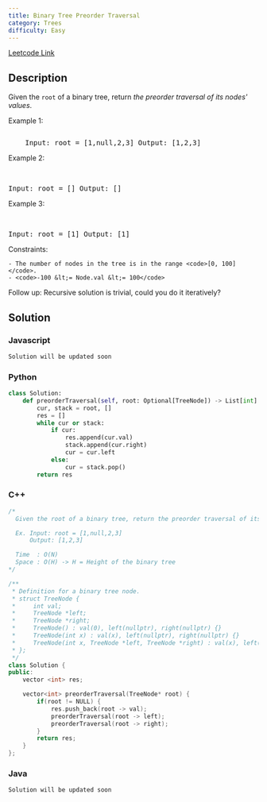 ```yaml
---
title: Binary Tree Preorder Traversal
category: Trees
difficulty: Easy
---
```


<Callout>

[Leetcode Link](https://leetcode.com/problems/binary-tree-preorder-traversal)

</Callout>

## Description

Given the <code>root</code> of a binary tree, return _the preorder traversal of its nodes&#39; values_.

Example 1:

<Image
	alt=""
	src="https://assets.leetcode.com/uploads/2020/09/15/inorder_1.jpg"
	width={125}
	height={200}
/>
<br />
<pre className="overflow-x-auto">
	Input: root = [1,null,2,3] Output: [1,2,3]
</pre>

Example 2:

<br />
<pre className="overflow-x-auto">Input: root = [] Output: []</pre>

Example 3:

<br />
<pre className="overflow-x-auto">Input: root = [1] Output: [1]</pre>

Constraints:

    - The number of nodes in the tree is in the range <code>[0, 100]</code>.
    - <code>-100 &lt;= Node.val &lt;= 100</code>

Follow up: Recursive solution is trivial, could you do it iteratively?

## Solution

### Javascript

```javascript
Solution will be updated soon
```

### Python

```python
class Solution:
    def preorderTraversal(self, root: Optional[TreeNode]) -> List[int]:
        cur, stack = root, []
        res = []
        while cur or stack:
            if cur:
                res.append(cur.val)
                stack.append(cur.right)
                cur = cur.left
            else:
                cur = stack.pop()
        return res

```

### C++

```cpp
/*
  Given the root of a binary tree, return the preorder traversal of its nodes' values.

  Ex. Input: root = [1,null,2,3]
      Output: [1,2,3]

  Time  : O(N)
  Space : O(H) -> H = Height of the binary tree
*/

/**
 * Definition for a binary tree node.
 * struct TreeNode {
 *     int val;
 *     TreeNode *left;
 *     TreeNode *right;
 *     TreeNode() : val(0), left(nullptr), right(nullptr) {}
 *     TreeNode(int x) : val(x), left(nullptr), right(nullptr) {}
 *     TreeNode(int x, TreeNode *left, TreeNode *right) : val(x), left(left), right(right) {}
 * };
 */
class Solution {
public:
    vector <int> res;

    vector<int> preorderTraversal(TreeNode* root) {
        if(root != NULL) {
            res.push_back(root -> val);
            preorderTraversal(root -> left);
            preorderTraversal(root -> right);
        }
        return res;
    }
};

```

### Java

```java
Solution will be updated soon
```
